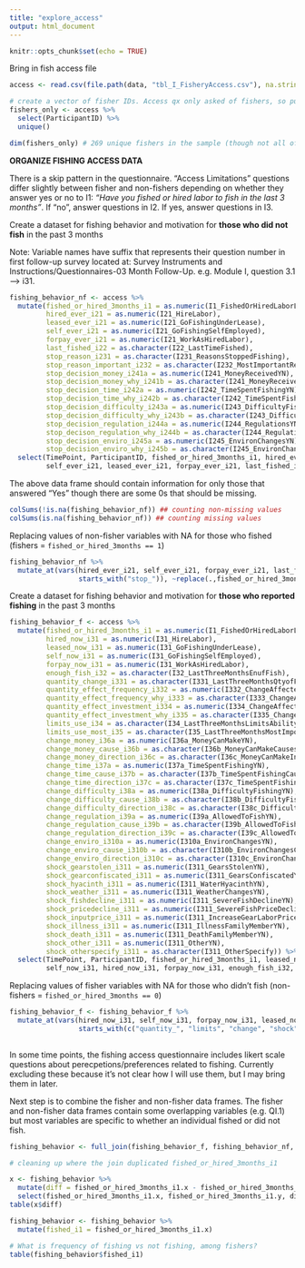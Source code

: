 ```yaml
---
title: "explore_access"
output: html_document
---
```


```r
knitr::opts_chunk$set(echo = TRUE)
```


Bring in fish access file

```r
access <- read.csv(file.path(data, "tbl_I_FisheryAccess.csv"), na.strings=c("", "NA"))

# create a vector of fisher IDs. Access qx only asked of fishers, so pulling from there.
fishers_only <- access %>% 
  select(ParticipantID) %>% 
  unique()

dim(fishers_only) # 269 unique fishers in the sample (though not all of them fished at all time periods)

```


**ORGANIZE FISHING ACCESS DATA**

There is a skip pattern in the questionnaire. 
"Access Limitations" questions differ slightly between fisher and non-fishers 
depending on whether they answer yes or no to I1: *"Have you fished or hired labor to fish in the last 3 months"*. 
If "no", answer questions in I2. If yes, answer questions in I3. 


Create a dataset for fishing behavior and motivation for **those who did not fish** in the past 3 months

Note: Variable names have suffix that represents their question number in first follow-up survey located at: Survey Instruments and Instructions/Questionnaires-03 Month Follow-Up. 
e.g. Module I, question 3.1 --> i31. 

```r
fishing_behavior_nf <- access %>% 
  mutate(fished_or_hired_3months_i1 = as.numeric(I1_FishedOrHiredLaborLastThreeMosYN),
         hired_ever_i21 = as.numeric(I21_HireLabor),
         leased_ever_i21 = as.numeric(I21_GoFishingUnderLease),
         self_ever_i21 = as.numeric(I21_GoFishingSelfEmployed),
         forpay_ever_i21 = as.numeric(I21_WorkAsHiredLabor),
         last_fished_i22 = as.character(I22_LastTimeFished), 
         stop_reason_i231 = as.character(I231_ReasonsStoppedFishing), 
         stop_reason_important_i232 = as.character(I232_MostImportantReasonStoppedFishing),
         stop_decision_money_i241a = as.numeric(I241_MoneyReceivedYN),
         stop_decision_money_why_i241b = as.character(I241_MoneyReceivedHow), 
         stop_decision_time_i242a = as.numeric(I242_TimeSpentFishingYN),
         stop_decision_time_why_i242b = as.character(I242_TimeSpentFishingHow),
         stop_decision_difficulty_i243a = as.numeric(I243_DifficultyFishingYN), 
         stop_decision_difficulty_why_i243b = as.character(I243_DifficultyFishingHow), 
         stop_decision_regulation_i244a = as.numeric(I244_RegulationsYN),
         stop_decison_regulation_why_i244b = as.character(I244_RegulationsHow), 
         stop_decision_enviro_i245a = as.numeric(I245_EnvironChangesYN), 
         stop_decision_enviro_why_i245b = as.character(I245_EnvironChangesHow)) %>% 
  select(TimePoint, ParticipantID, fished_or_hired_3months_i1, hired_ever_i21, 
         self_ever_i21, leased_ever_i21, forpay_ever_i21, last_fished_i22, starts_with("stop_"))
```

The above data frame should contain information for only those that answered "Yes" 
though there are some 0s that should be missing.

```r
colSums(!is.na(fishing_behavior_nf)) ## counting non-missing values
colSums(is.na(fishing_behavior_nf)) ## counting missing values
```

Replacing values of non-fisher variables with NA for those who fished (fishers = `fished_or_hired_3months == 1`)

```r

fishing_behavior_nf %>% 
  mutate_at(vars(hired_ever_i21, self_ever_i21, forpay_ever_i21, last_fished_i22,
                 starts_with("stop_")), ~replace(.,fished_or_hired_3months_i1 == 1, NA))
```

Create a dataset for fishing behavior and motivation for **those who reported fishing** in the past 3 months

```r
fishing_behavior_f <- access %>% 
  mutate(fished_or_hired_3months_i1 = as.numeric(I1_FishedOrHiredLaborLastThreeMosYN),
         hired_now_i31 = as.numeric(I31_HireLabor), 
         leased_now_i31 = as.numeric(I31_GoFishingUnderLease),
         self_now_i31 = as.numeric(I31_GoFishingSelfEmployed),
         forpay_now_i31 = as.numeric(I31_WorkAsHiredLabor),
         enough_fish_i32 = as.character(I32_LastThreeMonthsEnufFish), 
         quantity_change_i331 = as.character(I331_LastThreeMonthsQtyofFishChanged),
         quantity_effect_frequency_i332 = as.numeric(I332_ChangeAffectedHowOftenFishYN),
         quantity_effect_frequency_why_i333 = as.character(I333_ChangeAffectedHowOftenFishHow),
         quantity_effect_investment_i334 = as.numeric(I334_ChangeAffectedHowMuchMoneySpendYN),
         quantity_effect_investment_why_i335 = as.character(I335_ChangeAffectedHowMuchMoneySpendHow),
         limits_use_i34 = as.character(I34_LastThreeMonthsLimitsAbilityToUseFish),
         limits_use_most_i35 = as.character(I35_LastThreeMonthsMostImportantLimit),
         change_money_i36a = as.numeric(I36a_MoneyCanMakeYN),
         change_money_cause_i36b = as.character(I36b_MoneyCanMakeCauses),
         change_money_direction_i36c = as.character(I36c_MoneyCanMakeIncreaseDecrease),
         change_time_i37a = as.numeric(I37a_TimeSpentFishingYN),
         change_time_cause_i37b = as.character(I37b_TimeSpentFishingCauses),
         change_time_direction_i37c = as.character(I37c_TimeSpentFishingIncreaseDecrease),
         change_difficulty_i38a = as.numeric(I38a_DifficultyFishingYN),
         change_difficulty_cause_i38b = as.character(I38b_DifficultyFishingCauses),
         change_difficulty_direction_i38c = as.character(I38c_DifficultyFishingIncreaseDecrease),
         change_regulation_i39a = as.numeric(I39a_AllowedToFishYN),
         change_regulation_cause_i39b = as.character(I39b_AllowedToFishCauses),
         change_regulation_direction_i39c = as.character(I39c_AllowedToFishIncreaseDecrease),
         change_enviro_i310a = as.numeric(I310a_EnvironChangesYN),
         change_enviro_cause_i310b = as.character(I310b_EnvironChangesCauses),
         change_enviro_direction_i310c = as.character(I310c_EnvironChangesIncreaseDecrease), 
         shock_gearstolen_i311 = as.numeric(I311_GearsStolenYN),
         shock_gearconfiscated_i311 = as.numeric(I311_GearsConfiscatedYN),
         shock_hyacinth_i311 = as.numeric(I311_WaterHyacinthYN),
         shock_weather_i311 = as.numeric(I311_WeatherChangesYN),
         shock_fishdecline_i311 = as.numeric(I311_SevereFishDeclineYN),
         shock_pricedecline_i311 = as.numeric(I311_SevereFishPriceDeclineYN),
         shock_inputprice_i311 = as.numeric(I311_IncreaseGearLaborPricesYN),
         shock_illness_i311 = as.numeric(I311_IllnessFamilyMemberYN),
         shock_death_i311 = as.numeric(I311_DeathFamilyMemberYN),
         shock_other_i311 = as.numeric(I311_OtherYN),
         shock_otherspecify_i311 = as.character(I311_OtherSpecify)) %>% 
  select(TimePoint, ParticipantID, fished_or_hired_3months_i1, leased_now_i31, 
         self_now_i31, hired_now_i31, forpay_now_i31, enough_fish_i32, starts_with(c("quantity", "limits", "change", "shock")))
```

Replacing values of fisher variables with NA for those who didn't fish (non-fishers = `fished_or_hired_3months == 0`)

```r

fishing_behavior_f <- fishing_behavior_f %>% 
  mutate_at(vars(hired_now_i31, self_now_i31, forpay_now_i31, leased_now_i31, 
                 starts_with(c("quantity_", "limits", "change", "shock"))), ~replace(.,fished_or_hired_3months_i1 == 0, NA))
            
```


In some time points, the fishing access questionnaire includes likert scale questions about perecpetions/preferences related to fishing. Currently excluding these because it's not clear how I will use them, but I may bring them in later.

Next step is to combine the fisher and non-fisher data frames. The fisher and non-fisher data frames contain some overlapping variables (e.g. QI.1) but most variables are specific to whether an individual fished or did not fish.
```r
fishing_behavior <- full_join(fishing_behavior_f, fishing_behavior_nf, by = c("ParticipantID", "TimePoint"))

# cleaning up where the join duplicated fished_or_hired_3months_i1

x <- fishing_behavior %>% 
  mutate(diff = fished_or_hired_3months_i1.x - fished_or_hired_3months_i1.y) %>% 
  select(fished_or_hired_3months_i1.x, fished_or_hired_3months_i1.y, diff) 
table(x$diff)

fishing_behavior <- fishing_behavior %>% 
  mutate(fished_i1 = fished_or_hired_3months_i1.x) 

# What is frequency of fishing vs not fishing, among fishers?
table(fishing_behavior$fished_i1)

```


